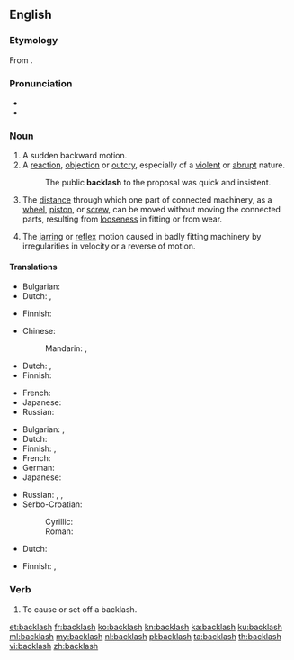 {{wikipedia|dab=backlash (disambiguation)|backlash}}
==English==

===Etymology===
From {{compound|back|lash}}.

===Pronunciation===
* {{IPA|/ˈbækˌlæʃ/}}
* {{audio|en-us-backlash.ogg|Audio (US)|lang=en}}

===Noun===
{{en-noun|es}}

# A sudden backward motion.
# A [[reaction]], [[objection]] or [[outcry]], especially of a [[violent]] or [[abrupt]] nature.
#: The public '''backlash''' to the proposal was quick and insistent.
# {{context|mechanics|lang=en}} The [[distance]] through which one part of connected machinery, as a [[wheel]], [[piston]], or [[screw]], can be moved without moving the connected parts, resulting from [[loose]]ness in fitting or from wear.
# The [[jarring]] or [[reflex]] motion caused in badly fitting machinery by irregularities in velocity or a reverse of motion.

====Translations====
{{trans-top|sudden backward motion}}
* Bulgarian: {{t+|bg|ритане}}
* Dutch: {{t+|nl|tegenstroom}}, {{t+|nl|verzet}}
{{trans-mid}}
* Finnish: {{t|fi|takapotku}}
{{trans-bottom}}

{{trans-top|violent or abrubt reaction}}
* Chinese:
*: Mandarin: {{t+|cmn|反彈|sc=Hani}}, {{t|cmn|反弹|tr=fǎntán|sc=Hani}}
* Dutch: {{t+|nl|tegenstroom}}, {{t+|nl|verzet}}
* Finnish: {{t|fi|vastaisku}}
{{trans-mid}}
* French: {{t+|fr|retour de bâton|m}}
* Japanese: {{t|ja|バックラッシュ|tr=bakkurasshu|sc=Jpan}}
* Russian: {{qualifier|обра́тная}} {{t+|ru|реакция|f|tr=reákcjia}}
{{trans-bottom}}

{{trans-top|mechanical: distance of free movement between connected parts}}
* Bulgarian: {{t+|bg|луфт}}, {{t+|bg|хлабина}}
* Dutch: {{t|nl|speling}}
* Finnish: {{t|fi|välys}}, {{t|fi|klappi}}
* French: {{t+|fr|jeu|m}}
* German: {{t+|de|Spiel|n}}
* Japanese: {{t|ja|バックラッシュ|tr=bakkurasshu|sc=Jpan}}
{{trans-mid}}
* Russian: {{t|ru|мёртвый ход|m|tr=mjórtvyj xod}}, {{t+|ru|люфт|m|tr=ljuft}}, {{t+|ru|зазор|m|tr=zazór|sc=Cyrl}}
* Serbo-Croatian:
*: Cyrillic: {{t|sh|зазор|m}}
*: Roman: {{t|sh|zazor}}
{{trans-bottom}}

{{trans-top|jarring motion in badly fitting machinery}}
* Dutch: {{t|nl|speling}}
{{trans-mid}}
* Finnish: {{t|fi|välys}}, {{t|fi|klappi}}
{{trans-bottom}}

===Verb===
{{en-verb|backlashes|backlashing|backlashed}}

# To cause or set off a backlash.
#: {{rfquote-sense}}

[[et:backlash]]
[[fr:backlash]]
[[ko:backlash]]
[[kn:backlash]]
[[ka:backlash]]
[[ku:backlash]]
[[ml:backlash]]
[[my:backlash]]
[[nl:backlash]]
[[pl:backlash]]
[[ta:backlash]]
[[th:backlash]]
[[vi:backlash]]
[[zh:backlash]]